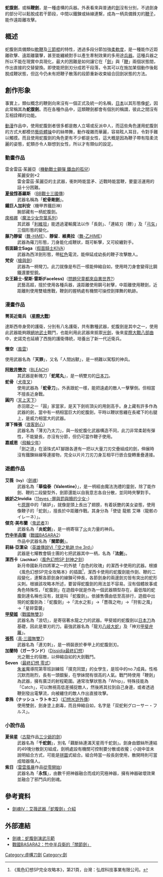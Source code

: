 '''蛇腹劍'''，或稱'''鞭劍'''，是一種虛構的兵器。外表看來與普通的[[劍|劍]]沒有分別，不過劍身的部分可以鬆脫成若干節段，中間以鐵鍊或絲線連繫，成為一柄具備鋒刃的[[鞭|鞭子]]，能作遠距離攻擊。

== 概述 ==
蛇腹劍具備類似[[軟鞭|軟鞭]]及[[三節棍|三節棍]]的特性，透過多段分節加強[[柔軟度|柔軟度]]，是一種能作近距離砍擊、遠距離襲擊，甚至能纏繞對手以產生牽制效果的多用途[[兵器|兵器]]。這種兵器之所以不能在現實中具現化，最大的困難是如何讓它在「[[劍|劍]]」與「[[鞭|鞭]]」兩個狀態間，作出直接的交替變換。即使能把劍刃分成若干段落，令其可以在施加某個動作後鬆脫成鞭狀態，但迄今仍未有把鞭子散落的段節重新收束組合回劍狀態的方法。

==創作形象==
事實上，類似概念的鞭劍向來沒有一個正式及統一的名稱，[[日本|日本]]以其形態像[[蛇|蛇]]，因此常稱其為'''蛇腹劍'''。而在各種作品中，這類鞭劍都會有個別的稱謂，彼此之間沒有互相詮釋的功能。

[[動漫|動漫]]作品中，使用蛇腹劍者很多都是敵人立場或反派中人，而這些角色運用蛇腹劍的方式大都模仿[[藝術體操|藝術體操]]中的絲帶舞，動作複雜而華麗，容易眩人耳目，令對手難以觸摸。而且使用蛇腹劍的角色更有不少都是女性，這大概是因為鞭子帶有陰柔流麗的姿態，蛇類亦令人聯想到女性，所以才有類似的設定。

===動畫作品===
; 雷金雷茲·茱麗亞（[[:機動戰士GUNDAM_鐵血的孤兒|機動戰士鋼彈 鐵血的孤兒]]）
: 茱麗安劍×2 
: 雷金雷茲·茱麗亞的主武器，衝刺時能當矛、近戰時能當鞭，要靈活運用的話十分困難。
; '''[[夏侯惇|夏侯惇]]基羅斯''' （[[BB戰士三國傳_風雲豪傑編|BB戰士三國傳]]）
: 武器名稱為「'''蛇骨剛劍'''」。
; '''鐵巨人加利安'''（機甲界鐵巨神）
: 腕部藏有一柄蛇腹劍。
; [[守護騎士#席格娜|席格娜]]（[[魔法少女奈葉系列|魔法少女奈葉系列]]）
: 其武器「[[利維坦|利維坦]]」能透過灌輸魔法以作「長劍」、「連結刃（鞭）」及「[[弓|弓]][[矢|矢]]」三個形態的變化。
; '''藤乃靜留'''（[[舞-HiME|舞-HiME]]）、'''靜留．維奧拉'''（[[舞-乙HIME登場人物|舞-乙HIME]]）
: 武器為薙刀形態，刀身能化成鞭狀，既可斬擊，又可絞纏對手。
; '''假面騎士Saga'''（[[假面騎士KIVA|假面騎士KIVA]]）
: 武器為西洋劍形態，帶[[紅色|紅色]]電流，能伸延成幼長的鞭子攻擊敵人。
; '''梵安'''（[[槍與劍|槍與劍]]）
: 武器為一柄彎刀。此刀就像是布匹一樣能伸縮自如，使用時刀身會變得比鋼鐵還要堅銳。
; '''女王騎士-斐斯‧雷斯(Faceless)'''（[[問題兒童都來自異世界?|問題兒童都來自異世界?]]）
: 武藝高超，擅於使用各種兵器，遠距離使用鋼弓射擊，中距離使用鞭劍，近距離則使用雙槍應戰，鞭劍的握柄處有機關可操控劍揮舞的軌跡。

===漫畫作品===
'''菁英近衛兵 （[[星際大戰|星際大戰]]）'''

達斯西帝身旁的護衛，分別有八名護衛，共有數種武器，蛇腹劍是其中之一，使用此武器能夠跟[[絕地|絕地武士]]戰鬥，也能利用此武器來抵禦[[光剑|光劍]]，後來[[STAR_WARS：最後的絕地武士|星際大戰八部曲]]中，史諾克也延續了西施的護衛傳統，培養出了新一代近衛兵。

'''懷空'''（[[風雲|風雲]]）

使用武器名為「'''天罪'''」，又名「人間凶獸」，是一柄難以駕馭的神兵。
; '''[[阿散井戀次|阿散井戀次]]'''（[[BLEACH|BLEACH]]）
: 其武器是斬魄刀「'''蛇尾丸'''」，是一柄雙刃的[[日本刀|日本刀]]。
; '''蛇骨'''（[[犬夜叉|犬夜叉]]）
: 使用武器為「'''蛇骨刀'''」。外表跟蛇一樣，能把遠處的敵人一擊擊倒。但相當不擅長近身戰。
; '''圓円'''（[[天上天下|天上天下]]）
: 赤羽眾之一「圓」家當家，是天下劍術頂尖的用劍高手。身上藏有許多作為武器的劍，當中有一柄相當巨大的蛇腹劍，平時以鞭狀態纏在長裙下的右腿上，是威力相當大的武器。
; '''澤下條張'''（[[浪客劍心|浪客劍心]]）
: 武器名為「薄刃乃太刀」，與一般蛇腹化武器構造不同，此刀非常柔韌有彈性，不能變長，亦沒有分節，但仍可當作鞭子使用。
; '''嘉威恩'''（[[飛輪少年|飛輪少年]]）
: 「劍之道」在滾珠式AT腳跟各連有一把以大量刀刃交疊組成的劍，伸展時沒有鐵鍊絲線等連接物，完全以片片刀刃刀身互相平行嵌合旋轉重疊連接。

===遊戲作品===
; '''艾薇<small>（Ivy）</small>'''（[[劍魂|劍魂]]）
: 武器名為「'''華倫泰（Valentine）'''」，是一柄經由魔法洗禮的靈劍，除了能作劍、鞭的二段變型外，劍節還能以自我意志各自分散，並同時夾擊對手。
; '''[[嫉妒|嫉妒]]之Invidia'''（[[11eyes_-罪與罰與贖的少女-|11eyes -罪與罰與贖的少女-]]）
: 七[[原罪|原罪]]中的「嫉妒」，就像是頭上長出了翅膀，有着妖艷的美女姿態，使用像鞭子的「蛇劍」，擅長於中距離作戰。其身分為「使徒 龍骸 艾琳（龍骸のイレーネ）」。 
; '''傑克·美布蘭'''（[[鬼武者|鬼武者]]3）
: 武器名為「'''炎蛇劍'''」，是一柄寄宿了[[火|火]]炎力量的神兵。
; '''[[竹中半兵衛|竹中半兵衛]]'''（[[戰國BASARA|戰國BASARA2]]）
: 作品中武器名為「'''關節劍'''」。
; '''莉絲·亞潔朵'''（[[英雄傳說VI「空之軌跡」|英雄傳說VI「空之軌跡 the 3rd」]]）
: 武器是七耀教會騎士團的七把武器其中一柄，名為「'''法劍'''」。
; '''潔西卡<small>（Jachikar）</small>'''（[[風色幻想SP_封神之刻|風色幻想SP 封神之刻]]）
: 新月帝國新月四將軍之一的外號「血色的玫瑰」的潔西卡使用的武器。根據《風色幻想SP完全攻略本》的插圖<ref>《風色幻想SP完全攻略本》，第21頁，台灣：弘煜科技事業有限公司。</ref>，潔西卡使用的蛇腹劍能作劍、鞭的二段變化，連繫各節劍身的線鍊可伸長，各節劍身的兩邊劍刃皆有突出的蛇形尖刺。根據該攻略本所述，要習得蛇腹劍的用法並不容易。沒有個體故事或角色特殊性，「蛇腹劍」在遊戲中就是作為一個武器類型存在，最低階的蛇腹劍連名稱也沒有，就是叫「蛇腹劍」。依據售價由低至高排行，遊戲中出現的蛇腹劍為：「蛇腹劍」→「流水之影」→「薔薇之吻」→「狩影之風」→「星碎雷襲」
; '''[[甲斐姬|甲斐姬]]'''（[[戰國無雙3|戰國無雙3]]）
: 武器名為「浪切」，是寄宿著水龍之力的武器。甲斐姬的蛇腹劍以[[日本刀|日本刀]]為基礎，因此是單刃的刀。最強武器名為「龍刃[[八岐大蛇|八岐大蛇]]」及「神刃[[奧津甲斐弁羅神|甲斐弁羅]]」。
; '''[[張苞|張苞]]'''（[[真·三國無雙7|真·三國無雙7]]）
: 武器名為「連刃刺」，是一柄裝嵌於拳甲上的蛇腹劍刃。
; '''加蘭特（ガーランド）'''（[[Dissidia最終幻想|Dissidia最終幻想]]）
: 光之戰士的宿敵，以伸縮自如的大劍戰鬥。 
; '''Seven'''（[[最終幻想_零式|最終幻想 零式]]）
: [[朱雀|朱雀]]魔導院第零班訓練班「撲克同盟」的女學生，是班中的no.7成員。性格沉默而剛烈，長有一頭銀髮，在學妹間有很高的人氣。戰鬥時使用「鞭劍」為武器，擁有廣泛的射程範圍。通常攻擊狀態為「Whip」，特殊技能為「Catch」，可以無視高低差捕捉敵人，然後將其拉到自己身邊，或者透過鞭劍發出電擊流，向被纏住的敵人作出直接攻擊。
; '''拿殊（ナッシュ・ラトキエ）'''（[[幻想水滸外傳|幻想水滸外傳]]）
: 使用雙劍，劍身塗上劇毒，而且伸縮自如，名字是「双蛇剣グローサー・フルス」。

===小說作品===
; '''夏侯星'''（[[古龍|古龍]]作品[[三少爺的劍|三少爺的劍]]）
: 武器名為「'''千蛇劍'''」，別名「藕斷絲連滿天星雨千蛇劍」。劍身由銀絲所連結的49塊分散劍刃組成，劍柄處設有機關可控制要分散或收攏；小說中並未說明組合方式，可能是[[拼圖|拼圖]]式組合。組合時當一般長劍使用，散開時則可當成暗器傷人。
; '''紫日'''（[[雷雲風暴|雷雲風暴]]作品[[從零開始|從零開始]]）
: 武器名為「'''永恆'''」，由數千把神器融合而成的究極神器，擁有神器破壞效果並融合了邪門兵的劍魂。

==參考資料==
<references />
*{{ja}}[http://www.soularchive.jp/SC4/character/ivy/ivy_buki.html 劍魂IV：艾薇武器「蛇腹劍」介紹] {{Wayback|url=http://www.soularchive.jp/SC4/character/ivy/ivy_buki.html |date=20170614085256 }}

==外部連結==
*[http://www.youmaker.com/video/sv?id=6f41432e95d9462ea6660b1eae572d45001 劍魂：蛇腹劍演武示範] {{Wayback|url=http://www.youmaker.com/video/sv?id=6f41432e95d9462ea6660b1eae572d45001 |date=20070308172357 }}
*[https://web.archive.org/web/20070403043412/http://www3.capcom.co.jp/sengoku2/images/wall/takenaka_S.jpg 戰國BASARA2：竹中半兵衛的「關節劍」]

[[Category:虛構刀劍|Category:虛構刀劍]]
[[Category:劍|Category:劍]]